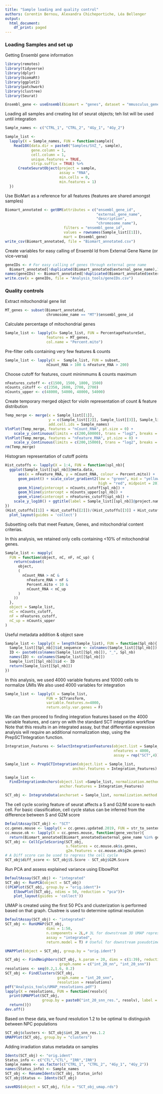 ```yaml
---
title: "Sample loading and quality control"
authors: Corentin Bernou, Alexandra Chicheportiche, Léa Bellenger
output:
  html_document:
    df_print: paged
---
```


### Loading Samples and set up

Getting Ensembl gene information 

```r
library(remotes)
library(tidyverse)
library(dplyr)
library(biomaRt)
library(ggplot2)
library(patchwork)
library(clustree)
library(Seurat)

Ensembl_gene <- useEnsembl(biomart = "genes", dataset = "mmusculus_gene_ensembl")
```

Loading all samples and creating list of seurat objects; teh list will be used until integration
```r

Sample_names <- c("CTRL_1", "CTRL_2", "4Gy_1", "4Gy_2")

Sample_list <- 
  lapply(X = Sample_names, FUN = function(sample){
    Read10X(data.dir = paste0("Samples/SVZ_", sample),
            gene.column = 1,
            cell.column = 1,
            unique.features = TRUE,
            strip.suffix = TRUE) %>%
      CreateSeuratObject(project = sample,
                         assay = "RNA",
                         min.cells = 0,
                         min.features = 1)
  })
```

Use BioMart as a reference for all features (features are shared amongst samples)
```r
Biomart_annotated <- getBM(attributes = c("ensembl_gene_id", 
                                          "external_gene_name",
                                          "description",
                                          "chromosome_name"),
                           filters = "ensembl_gene_id", 
                           values = rownames(Sample_list[[1]]),
                           mart = Ensembl_gene) 
write_csv(Biomart_annotated, file = "Biomart_annotated.csv")
```

Create variables for easy calling of Ensembl Id from External Gene Name (or vice-versa)
```r
geneIDs <- # For easy calling of genes through external gene name
  Biomart_annotated[!duplicated(Biomart_annotated$external_gene_name),1]
names(geneIDs) <- Biomart_annotated[!duplicated(Biomart_annotated$external_gene_name),2]
write.csv(x = geneIDs, file = "Analysis_tools/geneIDs.csv")
```

### Quality controls

Extract mitochondrial gene list 
```r
MT_genes <- subset(Biomart_annotated,
                   chromosome_name == "MT")$ensembl_gene_id
```

Calculate percentage of mitochondrial genes
```r
Sample_list <- lapply(X= Sample_list, FUN = PercentageFeatureSet, 
                   features = MT_genes,
                   col.name = "Percent.mito")
```

Pre-filter cells containing very few features & counts
```r
Sample_list <- lapply(X =  Sample_list, FUN = subset,
                   nCount_RNA > 100 & nFeature_RNA > 200)
```

Choose cutoff for features, count minimmums & counts maximum
```r
nFeatures_cutoff <- c(1500, 1500, 1800, 1500)
nCounts_cutoff <- c(2350, 2600, 2700, 2700)
nCounts_upper <- c(48000, 54000, 48000, 54000)
```

Create temporary merged object for violin representation of count & feature distribution
```r
Temp_merge <- merge(x = Sample_list[[1]],
                    y = c(Sample_list[[2]], Sample_list[[3]], Sample_list[[4]]),
                    add.cell.ids = Sample_names)
VlnPlot(Temp_merge, features = "nCount_RNA", pt.size = 0) + 
    scale_y_continuous(limits = c(200,60000), trans = "log2", breaks = c(100,1000,2000,5000,10000,30000,60000))
VlnPlot(Temp_merge, features = "nFeature_RNA", pt.size = 0) + 
    scale_y_continuous(limits = c(200,15000), trans = "log2", breaks = c(200,1000,2000,5000,10000,15000))
rm(Temp_merge)
```

Histogram representation of cutoff points
```r
Hist_cutoffs <- lapply(X = 1:4, FUN = function(spl_nb){
  ggplot(Sample_list[[spl_nb]]@meta.data,
      aes(x = nFeature_RNA, y = nCount_RNA, colour = Percent.mito)) +
      geom_point() + scale_color_gradient2(low = "green", mid = "yellow",
                                           high = "red", midpoint = 20) +
      geom_hline(yintercept = nCounts_cutoff[spl_nb]) +
      geom_hline(yintercept = nCounts_upper[spl_nb]) +
      geom_vline(xintercept = nFeatures_cutoff[spl_nb]) +
    scale_y_log10() + ggtitle(label = Sample_list[[spl_nb]]@project.name)
})
(Hist_cutoffs[[1]] + Hist_cutoffs[[2]])/(Hist_cutoffs[[3]] + Hist_cutoffs[[4]])+ 
  plot_layout(guides = 'collect')
```
Subsetting cells that meet Feature, Genes, and mitochondrial content criterias.

In this analysis, we retained only cells containing <10% of mitochondrial genes.
```r
Sample_list <- mapply(
  FUN = function(object, nC, nF, nC_up) {
    return(subset(
      object,
      (
        nCount_RNA > nC &
          nFeature_RNA > nF &
          Percent.mito < 10 &
          nCount_RNA < nC_up
      )
    ))
  },
  object = Sample_list,
  nC = nCounts_cutoff,
  nF = nFeatures_cutoff,
  nC_up = nCounts_upper
)
```

Useful metadata addition & object save

```r
Sample_list <- lapply(X = length(Sample_list), FUN = function(Spl_nb){
  Sample_list[[Spl_nb]]$id_sequence <- colnames(Sample_list[[Spl_nb]])
  ID <- paste0(colnames(Sample_list[[Spl_nb]]), "_", Spl_nb)
  names(ID) <- colnames(Sample_list[[Spl_nb]])
  Sample_list[[Spl_nb]]$id <- ID
  return(Sample_list[[Spl_nb]])
})
```

In this analysis, we used 4000 variable features and 10000 cells to normalize UMIs
We also used 4000 variables for integration

```r
Sample_list <- lapply(X = Sample_list, 
                   FUN = SCTransform,
                   variable.features.n=4000,
                   return.only.var.genes = F)
```

We can then proceed to finding integration features based on the 4000 variable features, 
and carry on with the standard SCT integration workflow
Note that this results in an integrated assay, but that differential expression 
analysis will require an additional normalization step, using the PrepSCTIntegration function.
```r
Integration_Features <- SelectIntegrationFeatures(object.list = Sample_list, 
                                                  nfeatures = 4000,
                                                  assay = rep("SCT",4))

Sample_list <- PrepSCTIntegration(object.list = Sample_list,
                               anchor.features = Integration_Features)

Sample_list <- 
  FindIntegrationAnchors(object.list =Sample_list, normalization.method = "SCT",
                         anchor.features = Integration_Features)

SCT_obj <- IntegrateData(anchorset = Sample_list, normalization.method = "SCT")
```

The cell cycle scoring feature of seurat affects a S and G2/M score to each cell.
For basic classification, cell cycle status can be inferred from the difference between S and G2M score
```r
DefaultAssay(SCT_obj) <- "SCT"
cc.genes.mouse <- lapply(X = cc.genes.updated.2019, FUN = str_to_sentence)
cc.mouse.ok <- lapply(X = cc.genes.mouse, function(gene_vector){
  return(Biomart_annotated[Biomart_annotated$external_gene_name %in% gene_vector,1])})
SCT_obj <- CellCycleScoring(SCT_obj, 
                            s.features = cc.mouse.ok$s.genes,
                            g2m.features = cc.mouse.ok$g2m.genes)
# A Diff score can be used to regress the cell cycle
SCT_obj$diff_score <- SCT_obj$S.Score - SCT_obj$G2M.Score
```

Run PCA and assess explained variance using ElbowPlot
```r
DefaultAssay(SCT_obj) <- "integrated"
SCT_obj <- RunPCA(object = SCT_obj)
((PCAPlot(SCT_obj, group.by = "orig.ident")+
    ElbowPlot(SCT_obj, ndims = 50, reduction = "pca"))+
    plot_layout(guides = 'collect'))
```

UMAP is created using the first 50 PCs and clusterization is performed based on that graph.
Clustree is used to determine optimal resolution
```r
DefaultAssay(SCT_obj) <- "integrated"
SCT_obj <- RunUMAP(SCT_obj,
                   dims = 1:50,
                   n.components = 2L,# 3L for downstream 3D UMAP representation, will affect 2D UMAP
                   assay = "integrated",
                   return.model = T) # Useful for downstream pseudotime applications 

UMAPPlot(object = SCT_obj, group.by = "orig.ident")

SCT_obj <- FindNeighbors(SCT_obj, k.param = 20, dims = c(1:39), reduction = "pca",
                         graph.name = c("int_20_nn", "int_20_snn"))
resolutions <- seq(0.2,1.6, 0.2)
SCT_obj <- FindClusters(SCT_obj, 
                        graph.name = "int_20_snn", 
                        resolution = resolutions)
pdf("Analysis_tools/UMAP_resolutions.pdf")
lapply(X = resolutions, FUN = function(resolv){
  print(UMAPPlot(SCT_obj, 
                 group.by = paste0("int_20_snn_res.", resolv), label = T))
  return()})
dev.off()
```

Based on these data, we found resolution 1.2 to be optimal to distinguish between NPC populations
```r
SCT_obj$clusters <- SCT_obj$int_20_snn_res.1.2
UMAPPlot(SCT_obj, group.by = "clusters")
```

Adding irradiation status metadata on samples
```r
Idents(SCT_obj) <- "orig.ident"
Status_info <- c("CTL","CTL", "IRR","IRR")
Sample_names <- as.factor(c("CTRL_1", "CTRL_2", "4Gy_1", "4Gy_2"))
names(Status_info) <- Sample_names
SCT_obj <- RenameIdents(SCT_obj, Status_info)
SCT_obj$Status <- Idents(SCT_obj)

saveRDS(object = SCT_obj, file = "SCT_obj_umap.rds")
```

